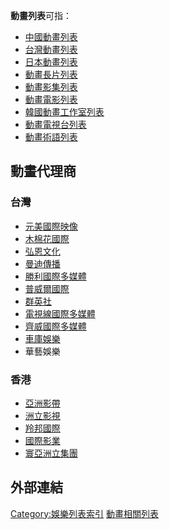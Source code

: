 '''動畫列表'''可指：
* [[中國動畫列表|中國動畫列表]]
* [[台灣動畫列表|台灣動畫列表]]
* [[日本動畫列表|日本動畫列表]]
* [[動畫長片列表|動畫長片列表]]
* [[動畫影集列表|動畫影集列表]]
* [[動畫電影列表|動畫電影列表]]
* [[韓國動畫工作室列表|韓國動畫工作室列表]]
* [[動畫電視台列表|動畫電視台列表]]
* [[動畫術語列表|動畫術語列表]]

== 動畫代理商 ==
=== 台灣 ===
* [[元美國際映像|元美國際映像]]
* [[木棉花國際|木棉花國際]]
* [[弘恩文化|弘恩文化]]
* [[曼迪傳播|曼迪傳播]]
* [[勝利國際多媒體|勝利國際多媒體]]
* [[普威爾國際|普威爾國際]]
* [[群英社|群英社]]
* [[電視線國際多媒體|電視線國際多媒體]]
* [[齊威國際多媒體|齊威國際多媒體]]
* [[車庫娛樂|車庫娛樂]]
* 華藝娛樂

=== 香港 ===
* [[亞洲影帶|亞洲影帶]]
* [[洲立影視|洲立影視]]
* [[羚邦國際|羚邦國際]]
* [[國際影業|國際影業]]
* [[寰亞洲立集團|寰亞洲立集團]]
== 外部連結 ==
{{動畫作品列表}}

{{disambig}}

[[Category:娛樂列表索引|Category:娛樂列表索引]]
[[Category:動畫相關列表|]]